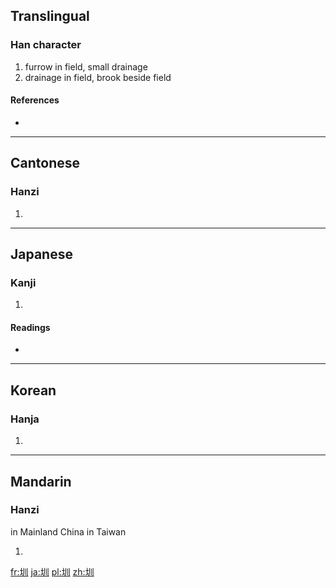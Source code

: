 ==Translingual==

===Han character===
{{Han char|rn=32|rad=土|as=03|sn=6|four=4210<sub>0</sub>|canj=土中中中 (GLLL)}}

# furrow in field, small drainage
# drainage in field, brook beside field

====References====
* {{Han ref|kx=0224.150|dkj=04894|dj=0458.020|hdz=10420.030|uh=5733|ud=22323|bh=A660|bd=42592}}

----

==Cantonese==

===Hanzi===
{{yue-hanzi|jyut=|y=jan3}}

# {{defn|lang=yue|sort=土03}}

----

==Japanese==

===Kanji===
{{ja-kanji|grade=|rs=土03}}

# {{defn|lang=ja|sort=土03}}

====Readings====
* {{ja-readings|on=[[しん]] (shin), [[けん]] (ken)|}}

----

==Korean==

===Hanja===
{{ko-hanja|hangeul=천|rv=cheon|mr=ch'ŏn}}

# {{defn|lang=ko|sort=土03}}

----

==Mandarin==

===Hanzi===
in Mainland China {{cmn-hanzi|pin=[[zhèn]] ([[zhen4]])|wg=chen<sup>4</sup>}}
in Taiwan {{cmn-hanzi|pin=[[zùn]] ([[zùn4]])|wg=tsun<sup>4</sup>}}
{{head|cmn|hanzi|sc=Hani}}{{attention|zh|needs inflection template}}

# {{defn|lang=cmn|sort=土03}}

[[fr:圳]]
[[ja:圳]]
[[pl:圳]]
[[zh:圳]]